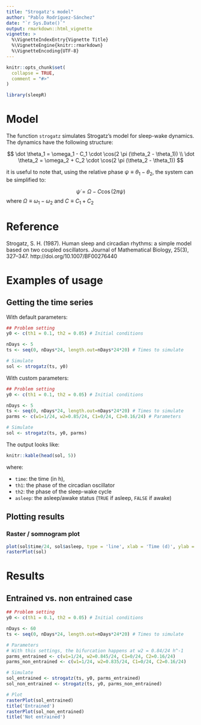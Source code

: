 ```yaml
---
title: "Strogatz's model"
author: "Pablo Rodríguez-Sánchez"
date: "`r Sys.Date()`"
output: rmarkdown::html_vignette
vignette: >
  %\VignetteIndexEntry{Vignette Title}
  %\VignetteEngine{knitr::rmarkdown}
  %\VignetteEncoding{UTF-8}
---
```


```r
knitr::opts_chunk$set(
  collapse = TRUE,
  comment = "#>"
)

library(sleepR)
```
# Model
The function `strogatz` simulates Strogatz's model for sleep-wake dynamics. The dynamics have the following structure:

$$
\dot \theta_1 = \omega_1 - C_1 \cdot \cos(2 \pi (\theta_2 - \theta_1)) \\
\dot \theta_2 = \omega_2 + C_2 \cdot \cos(2 \pi (\theta_2 - \theta_1))
$$

it is useful to note that, using the relative phase $\psi \equiv \theta_1 - \theta_2$, the system can be simplified to:

$$
\dot \psi = \Omega - C \cos(2 \pi \psi)
$$
where $\Omega \equiv \omega_1 - \omega_2$ and $C \equiv C_1 + C_2$

# Reference

Strogatz, S. H. (1987).
Human sleep and circadian rhythms: a simple model based on two coupled oscillators.
Journal of Mathematical Biology, 25(3), 327–347. http://doi.org/10.1007/BF00276440

\newpage

# Examples of usage

## Getting the time series

With default parameters:

```r
## Problem setting
y0 <- c(th1 = 0.1, th2 = 0.05) # Initial conditions

nDays <- 5
ts <- seq(0, nDays*24, length.out=nDays*24*20) # Times to simulate

# Simulate
sol <- strogatz(ts, y0)

```

With custom parameters:

```r
## Problem setting
y0 <- c(th1 = 0.1, th2 = 0.05) # Initial conditions

nDays <- 5
ts <- seq(0, nDays*24, length.out=nDays*24*20) # Times to simulate
parms <- c(w1=1/24, w2=0.85/24, C1=0/24, C2=0.16/24) # Parameters

# Simulate
sol <- strogatz(ts, y0, parms)
```

The output looks like:

```r
knitr::kable(head(sol, 5))
```

where:

- `time`: the time (in h), 
- `th1`: the phase of the circadian oscillator
- `th2`: the phase of the sleep-wake cycle
- `asleep`: the asleep/awake status (`TRUE` if asleep, `FALSE` if awake)

## Plotting results

### Raster / somnogram plot

```r
plot(sol$time/24, sol$asleep, type = 'line', xlab = 'Time (d)', ylab = 'Asleep')
rasterPlot(sol)
```

# Results

## Entrained vs. non entrained case
```r
## Problem setting
y0 <- c(th1 = 0.1, th2 = 0.05) # Initial conditions

nDays <- 60
ts <- seq(0, nDays*24, length.out=nDays*24*20) # Times to simulate

# Parameters
# With this settings, the bifurcation happens at w2 = 0.84/24 h^-1
parms_entrained <- c(w1=1/24, w2=0.845/24, C1=0/24, C2=0.16/24)
parms_non_entrained <- c(w1=1/24, w2=0.835/24, C1=0/24, C2=0.16/24)

# Simulate
sol_entrained <- strogatz(ts, y0, parms_entrained)
sol_non_entrained <- strogatz(ts, y0, parms_non_entrained)

# Plot
rasterPlot(sol_entrained)
title('Entrained')
rasterPlot(sol_non_entrained)
title('Not entrained')
```
